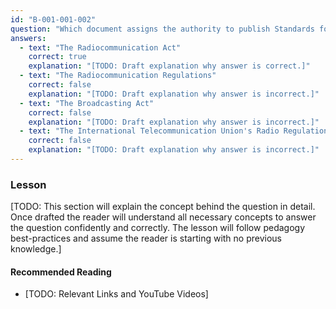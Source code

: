 ```yaml
---
id: "B-001-001-002"
question: "Which document assigns the authority to publish Standards for the Operation of Radio Stations in the Amateur Radio Service in Canada?"
answers:
  - text: "The Radiocommunication Act"
    correct: true
    explanation: "[TODO: Draft explanation why answer is correct.]"
  - text: "The Radiocommunication Regulations"
    correct: false
    explanation: "[TODO: Draft explanation why answer is incorrect.]"
  - text: "The Broadcasting Act"
    correct: false
    explanation: "[TODO: Draft explanation why answer is incorrect.]"
  - text: "The International Telecommunication Union's Radio Regulations"
    correct: false
    explanation: "[TODO: Draft explanation why answer is incorrect.]"
---
```


### Lesson

[TODO: This section will explain the concept behind the question in detail. Once drafted the reader will understand all necessary concepts to answer the question confidently and correctly. The lesson will follow pedagogy best-practices and assume the reader is starting with no previous knowledge.]

#### Recommended Reading

- [TODO: Relevant Links and YouTube Videos]
